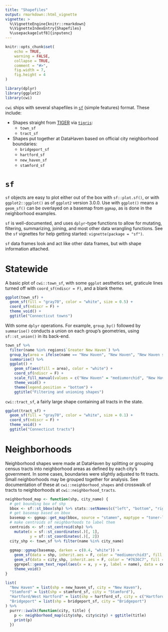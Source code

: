 ```yaml
---
title: "Shapefiles"
output: rmarkdown::html_vignette
vignette: >
  %\VignetteEngine{knitr::rmarkdown}
  %\VignetteIndexEntry{Shapefiles}
  %\usepackage[utf8]{inputenc}
---
```



```r
knitr::opts_chunk$set(
	echo = TRUE,
	warning = FALSE,
	collapse = TRUE,
	comment = "#>",
	fig.width = 7,
	fig.height = 4
)
```

```r
library(dplyr)
library(ggplot2)
library(cwi)
```

`cwi` ships with several shapefiles in [`sf`](https://r-spatial.github.io/sf/) (simple features) format. These include:

* Shapes straight from [TIGER](https://www.census.gov/geo/maps-data/data/tiger.html) via [`tigris`](https://github.com/walkerke/tigris):
    + `town_sf`
    + `tract_sf`
* Shapes put together at DataHaven based on official city neighborhood boundaries:
    + `bridgeport_sf`
    + `hartford_sf`
    + `new_haven_sf`
    + `stamford_sf`

# `sf`

`sf` objects are easy to plot either out of the box with `sf::plot.sf()`, or with `ggplot2::ggplot()` as of `ggplot2` version 3.0.0. Use with `ggplot()` means a `geom_sf()` can be overlayed on a basemap from `ggmap`, as is done in the neighborhood examples.

`sf` is well-documented, and uses `dplyr`-type functions to allow for mutating, filtering, summarizing, joining, and most other data wrangling functions. See the `sf` vignettes for help getting started: `vignette(package = "sf")`.

`sf` data frames look and act like other data frames, but with shape information attached.


# Statewide

A basic plot of `cwi::town_sf`, with some `ggplot` aesthetics set, graticule lines turned off with `coord_sf(ndiscr = F)`, and a blank theme.

```r
ggplot(town_sf) +
  geom_sf(fill = "gray70", color = "white", size = 0.5) +
  coord_sf(ndiscr = F) +
  theme_void() +
  ggtitle("Connecticut towns")
```

With some `dplyr` operations. For example, `group_by()` followed by `summarise()` conducts a union on each group's geometries, using `sf::st_union()` in its back-end.

```r
town_sf %>%
  filter(name %in% regions$`Greater New Haven`) %>%
  group_by(area = ifelse(name == "New Haven", "New Haven", "New Haven suburbs")) %>%
  summarise() %>%
  ggplot() +
    geom_sf(aes(fill = area), color = "white") +
    coord_sf(ndiscr = F) +
    scale_fill_manual(values = c("New Haven" = "mediumorchid", "New Haven suburbs" = "gray70")) +
    theme_void() +
    theme(legend.position = "bottom") +
    ggtitle("Filtering and unioning shapes")
```

`cwi::tract_sf`, a fairly large shape containing all tracts in the state.

```r
ggplot(tract_sf) +
  geom_sf(fill = "gray70", color = "white", size = 0.1) +
  coord_sf(ndiscr = F) +
  theme_void() +
  ggtitle("Connecticut tracts")
```

# Neighborhoods

Neighborhood shapes were made at DataHaven by splitting or grouping census tracts into neighborhood areas as defined by each city's government. In some cases, boundaries were slightly adjusted to fit tracts. Small neighborhoods may be grouped together for analysis. See documentation of these at `cwi::neighborhood_shapes` and crosswalk of tracts to neighborhoods at `cwi::neighborhood_tracts`.

```r
neighborhood_map <- function(shp, city_name) {
  # get bounding box of shp
  bbox <- sf::st_bbox(shp) %>% stats::setNames(c("left", "bottom", "right", "top"))
  # get basemap based on bbox
  basemap <- ggmap::get_map(bbox, source = "stamen", maptype = "toner-lite")
  # make centroids of neighborhoods to label them
  centroids <- sf::st_centroid(shp) %>%
    mutate(x = sf::st_coordinates(.)[, 1],
           y = sf::st_coordinates(.)[, 2])
  city_shp <- town_sf %>% filter(name %in% city_name)
  
  ggmap::ggmap(basemap, darken = c(0.4, "white")) +
    geom_sf(data = shp, inherit.aes = F, color = "mediumorchid3", fill = "orchid3", alpha = 0.1) +
    geom_sf(data = city_shp, inherit.aes = F, color = "#7636C7", fill = NA, size = 0.8) +
    ggrepel::geom_text_repel(aes(x = x, y = y, label = name), data = centroids, inherit.aes = F, size = 3) +
    theme_void()
}
```


```r
list(
  "New Haven" = list(shp = new_haven_sf, city = "New Haven"),
  "Stamford" = list(shp = stamford_sf, city = "Stamford"),
  "Hartford/West Hartford" = list(shp = hartford_sf, city = c("Hartford", "West Hartford")),
  "Bridgeport" = list(shp = bridgeport_sf, city = "Bridgeport")
) %>%
  purrr::iwalk(function(city, title) {
    p <- neighborhood_map(city$shp, city$city) + ggtitle(title)
    print(p)
  })
```





